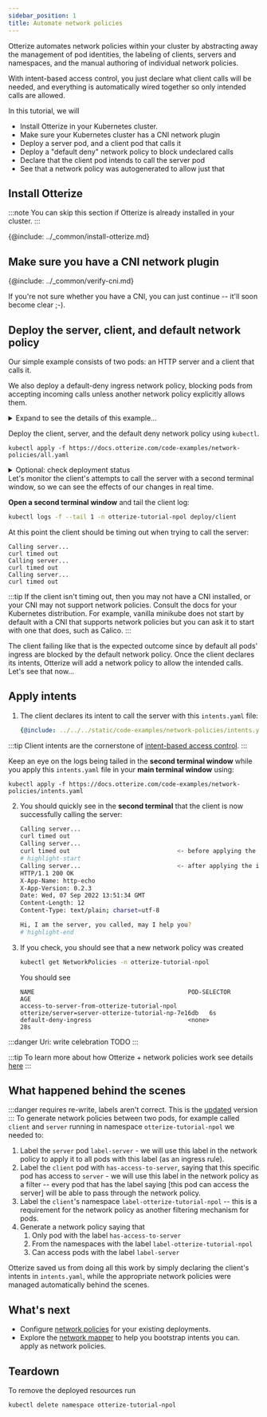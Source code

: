 ```yaml
---
sidebar_position: 1
title: Automate network policies
---
```


Otterize automates network policies within your cluster by abstracting away
the management of pod identities, the labeling of clients, servers and namespaces,
and the manual authoring of individual network policies.

With intent-based access control, you just declare what client calls will be needed,
and everything is automatically wired together so only intended calls are allowed.

In this tutorial, we will

- Install Otterize in your Kubernetes cluster.
- Make sure your Kubernetes cluster has a CNI network plugin
- Deploy a server pod, and a client pod that calls it
- Deploy a "default deny" network policy to block undeclared calls
- Declare that the client pod intends to call the server pod
- See that a network policy was autogenerated to allow just that

## Install Otterize

:::note
You can skip this section if Otterize is already installed in your cluster.
:::

{@include: ../_common/install-otterize.md}

## Make sure you have a CNI network plugin

{@include: ../_common/verify-cni.md}

If you're not sure whether you have a CNI, you can just continue -- it'll soon become clear ;-).

## Deploy the server, client, and default network policy

Our simple example consists of two pods: an HTTP server and a client that calls it.

We also deploy a default-deny ingress network policy,
blocking pods from accepting incoming calls unless another network policy explicitly allows them.

<details>
<summary>Expand to see the details of this example...</summary>
<Tabs>

<TabItem value="namespace.yaml" label="namespace.yaml" default>

   ```yaml
   {@include: ../../../static/code-examples/network-policies/namespace.yaml}
   ```

</TabItem>

<TabItem value="server.yaml" label="server.yaml" default>

   ```yaml
  {@include: ../../../static/code-examples/network-policies/server-deployment.yaml}
   ---
  {@include: ../../../static/code-examples/network-policies/server-service.yaml}
  ```

</TabItem>
<TabItem value="client.yaml" label="client.yaml" default>

   ```yaml
   {@include: ../../../static/code-examples/network-policies/client-deployment.yaml}
   ```

</TabItem>

<TabItem value="default-deny.yaml" label="default-deny.yaml" default>

   ```yaml
   {@include: ../../../static/code-examples/network-policies/default-deny-network-policy.yaml}
   ```

</TabItem>
</Tabs>
</details>

Deploy the client, server, and the default deny network policy using `kubectl`.

   ```shell
   kubectl apply -f https://docs.otterize.com/code-examples/network-policies/all.yaml
   ```

<details>
<summary>Optional: check deployment status</summary>
Check that the client and server pods were deployed

```bash
kubectl get pods -n otterize-tutorial-npol
```
You should see
```
NAME                      READY   STATUS    RESTARTS   AGE
client-5689997b5c-grlnt   1/1     Running   0          35s
server-6698c58cbc-v9n9b   1/1     Running   0          34s
```
Check that the default deny ingress network policy was deployed:

```bash
kubectl get NetworkPolicies -n otterize-tutorial-npol
```
You should see
```
NAME                   POD-SELECTOR   AGE
default-deny-ingress   none           17s
```
</details>
Let's monitor the client's attempts to call the server with a second terminal window,
   so we can see the effects of our changes in real time.

   **Open a second terminal window** and tail the client log:
   ```bash
   kubectl logs -f --tail 1 -n otterize-tutorial-npol deploy/client
   ```
   At this point the client should be timing out when trying to call the server:
   ```
   Calling server...
   curl timed out
   Calling server...
   curl timed out
   Calling server...
   curl timed out
   ```

:::tip
   If the client isn't timing out, then you may not have a CNI installed, or your CNI may not support network policies.
   Consult the docs for your Kubernetes distribution.
   For example, vanilla minikube does not start by default with a CNI that supports network policies
   but you can ask it to start with one that does, such as Calico.
:::

   The client failing like that is the expected outcome since by default all pods' ingress are blocked by the default network policy.
   Once the client declares its intents, Otterize will add a network policy to allow the intended calls.
   Let's see that now...

## Apply intents

1. The client declares its intent to call the server with this `intents.yaml` file:

   ```yaml
   {@include: ../../../static/code-examples/network-policies/intents.yaml}
   ```
:::tip
Client intents are the cornerstone of [intent-based access control](otterize.com/ibac).
:::

   Keep an eye on the logs being tailed in the **second terminal window**
   while you apply this `intents.yaml` file in your **main terminal window** using:
   ```shell
   kubectl apply -f https://docs.otterize.com/code-examples/network-policies/intents.yaml
   ```
2. You should quickly see in the **second terminal** that the client is now successfully calling the server:
   ```bash
   Calling server...
   curl timed out
   Calling server...
   curl timed out                              <- before applying the intents file
   # highlight-start
   Calling server...                           <- after applying the intents file
   HTTP/1.1 200 OK
   X-App-Name: http-echo
   X-App-Version: 0.2.3
   Date: Wed, 07 Sep 2022 13:51:34 GMT
   Content-Length: 12
   Content-Type: text/plain; charset=utf-8
   
   Hi, I am the server, you called, may I help you?
   # highlight-end
   ```

3. If you check, you should see that a new network policy was created
   ```bash
   kubectl get NetworkPolicies -n otterize-tutorial-npol
   ```
   You should see
   ```
   NAME                                           POD-SELECTOR                                         AGE
   access-to-server-from-otterize-tutorial-npol   otterize/server=server-otterize-tutorial-np-7e16db   6s
   default-deny-ingress                           <none>                                               28s
   ```

:::danger Uri: write celebration
TODO
:::

:::tip
To learn more about how Otterize + network policies work see
details [here](/documentation/intents-operator/network-policies/in-depth)
:::

## What happened behind the scenes
:::danger requires re-write, labels aren't correct.
This is the [updated](/documentation/guides/k8s-ibac-via-network-policies#track-artifacts) version
:::
To generate network policies between two pods, for example called `client` and `server` running in
namespace `otterize-tutorial-npol` we needed to:

1. Label the `server` pod `label-server` - we will use this label in the network policy to apply it to all pods with
   this label (as an ingress rule).
2. Label the `client` pod with `has-access-to-server`, saying that this specific pod has access to `server` - we will
   use this label in the network policy as a filter -- every
   pod that has the label saying [this pod can access the server] will be able to pass through the network policy.
3. Label the `client`'s namespace `label-otterize-tutorial-npol` -- this is a requirement for the network policy as
   another filtering mechanism for pods.
4. Generate a network policy saying that
    1. Only pod with the label `has-access-to-server`
    2. From the namespaces with the label `label-otterize-tutorial-npol`
    3. Can access pods with the label `label-server`

Otterize saved us from doing all this work by simply declaring the client's intents in `intents.yaml`,
while the appropriate network policies were managed automatically behind the scenes.

## What's next

<!-- [Intents Operator](/documentation/intents-operator): -->

- Configure [network policies](/documentation/intents-operator/network-policies) for your existing deployments.
- Explore the [network mapper](/documentation/getting-started/network-policies) to help you bootstrap intents you can.
  apply as network policies.

## Teardown

To remove the deployed resources run

```bash
kubectl delete namespace otterize-tutorial-npol
```